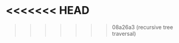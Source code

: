 ```java file=../../../_codes/tree-traversal/recursive/LevelOrderTraversal.java title="/src/com/github/heliannuuthus/LevelOrderTraversal.java" showLineNumbers

```
<<<<<<< HEAD
=======

>>>>>>> 08a26a3 (recursive tree traversal)
